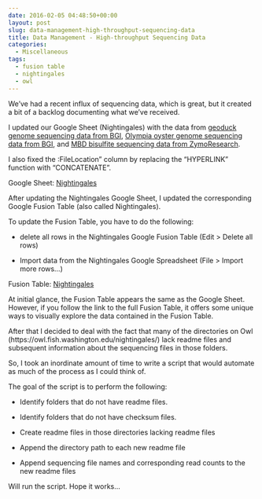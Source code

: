 ```yaml
---
date: 2016-02-05 04:48:50+00:00
layout: post
slug: data-management-high-throughput-sequencing-data
title: Data Management - High-throughput Sequencing Data
categories:
  - Miscellaneous
tags:
  - fusion table
  - nightingales
  - owl
---
```


We've had a recent influx of sequencing data, which is great, but it created a bit of a backlog documenting what we've received.

I updated our Google Sheet (Nightingales) with the data from [geoduck genome sequencing data from BGI](https://robertslab.github.io/sams-notebook/2016/01/27/data-received-panopea-generosa-genome-sequencing-files-from-bgi.html), [Olympia oyster genome sequencing data from BGI](https://robertslab.github.io/sams-notebook/2016/01/27/data-received-ostrea-lurida-genome-sequencing-files-from-bgi.html), and [MBD bisulfite sequencing data from ZymoResearch](https://robertslab.github.io/sams-notebook/2016/02/03/data-received-ostrea-lurida-mbd-enriched-bs-seq.html).

I also fixed the :FileLocation" column by replacing the "HYPERLINK" function with "CONCATENATE".

Google Sheet: [Nightingales](https://docs.google.com/spreadsheets/d/1_XqIOPVHSBVGscnjzDSWUeRL7HUHXfaHxVzec-I-8Xk/pubhtml)





After updating the Nightingales Google Sheet, I updated the corresponding Google Fusion Table (also called Nightingales).

To update the Fusion Table, you have to do the following:




    
  * delete all rows in the Nightingales Google Fusion Table (Edit > Delete all rows)

    
  * Import data from the Nightingales Google Spreadsheet (File > Import more rows...)



Fusion Table: [Nightingales](https://www.google.com/fusiontables/embedviz?viz=GVIZ&t=TABLE&q=select+col0%2C+col1%2C+col2%2C+col3%2C+col4%2C+col5%2C+col6%2C+col7%2C+col8%2C+col9%2C+col10%2C+col11%2C+col12+from+13IxnqIZ_2Xpz_HE-3YcnU_egASYz9ZlA0PYIDGLN+order+by+col1+desc&containerId=googft-gviz-canvas)



At initial glance, the Fusion Table appears the same as the Google Sheet. However, if you follow the link to the full Fusion Table, it offers some unique ways to visually explore the data contained in the Fusion Table.



After that I decided to deal with the fact that many of the directories on Owl (https://owl.fish.washington.edu/nightingales/) lack readme files and subsequent information about the sequencing files in those folders.

So, I took an inordinate amount of time to write a script that would automate as much of the process as I could think of.


The goal of the script is to perform the following:





  * Identify folders that do not have readme files.



  * Identify folders that do not have checksum files.



  * Create readme files in those directories lacking readme files



  * Append the directory path to each new readme file



  * Append sequencing file names and corresponding read counts to the new readme files






Will run the script. Hope it works...
